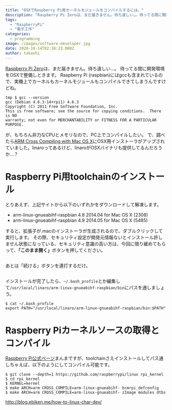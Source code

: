 ```yaml
---
title: "OSXでRaspberry Pi用カーネルモジュールをコンパイルするには。"
description: "Raspberry Pi Zeroは、まだ届きません。待ち遠しい…。待ってる間に開発環境をOSXで整備しときます。Raspberry Pi (raspbian)..."
tags:
  - "RaspberryPi"
  - "電子工作"
categories:
  - programming
image: /images/software-developer.jpg
date: 2020-10-14T02:38:23.000Z
author: takashi
---
```



<p><a href="http://tech.blog.uribou.me/raspberry-pi-zero-in-stock/">Raspberry Pi Zero</a>は、まだ届きません。待ち遠しい…。
待ってる間に開発環境をOSXで整備しときます。
Raspberry Pi (raspbian)にはgccも含まれているので、実機上でカーネルもカーネルモジュールもコンパイルできてしまうんですけどね。</p>
<pre><code class="bash">tmp $ gcc --version
gcc (Debian 4.6.3-14+rpi1) 4.6.3
Copyright (C) 2011 Free Software Foundation, Inc.
This is free software; see the source for copying conditions.  There is NO
warranty; not even for MERCHANTABILITY or FITNESS FOR A PARTICULAR PURPOSE.
</code></pre>
<p>が、もちろん非力なCPUとメモリなので、PC上でコンパイルしたい。
で、調べたら<a href="http://www.welzels.de/blog/en/arm-cross-compiling-with-mac-os-x/comment-page-1/">ARM Cross Compiling with Mac OS X</a>にOSX用インストーラがアップされていました。linaroってあるけど、linaroがOSXバイナリも提供してるんだろうか…？</p>
<h1>Raspberry Pi用toolchainのインストール</h1>
<p>とりあえず、上記サイトから以下のいずれかをダウンロードして解凍します。</p>
<ul>
<li>arm-linux-gnueabihf-raspbian 4.8 2014.04 for Mac OS X (2308)</li>
<li>arm-linux-gnueabihf-raspbian 4.9 2014.05 for Mac OS X (5485)</li>
</ul>
<p>すると、拡張子が.macのインストーラが生成されるので、ダブルクリックして実行します。
その際、セキュリティ設定が開発元情報ないとインストール許しません状態になっている、セキュリティ意識の高い方は、今回に限り緩めてもらって、<strong>「このまま開く」</strong>ボタンを押してください。</p>
<img src="https://farm9.staticflickr.com/8813/28758234530_ddaace103b_z_d.jpg" alt="" />
<p>あとは「続ける」ボタンを連打するだけ。</p>
<img src="https://farm9.staticflickr.com/8409/28939017062_df4bb53df0_z_d.jpg" alt="" />
<p>インストールが完了したら、<code>~/.bash_profile</code>とか編集して<code>/usr/local/linaro/arm-linux-gnueabihf-raspbian/bin</code>にパスを通しましょう。</p>
<pre><code class="bash">$ cat ~/.bash_profile
export PATH="/usr/local/linaro/arm-linux-gnueabihf-raspbian/bin:$PATH"
</code></pre>
<h1>Raspberry Piカーネルソースの取得とコンパイル</h1>
<p><a href="https://www.raspberrypi.org/documentation/linux/kernel/building.md">Raspberry Pi公式ページ</a>まんまですが、toolchainさえインストールしてパス通しちゃえば、以下のようにしてコンパイル可能です。</p>
<pre><code class="bash">$ git clone --depth=1 https://github.com/raspberrypi/linux rpi_kernel
$ cd rpi_kernel
$ KERNEL=kernel
$ make ARCH=arm CROSS_COMPILE=arm-linux-gnueabihf- bcmrpi_defconfig
$ make ARCH=arm CROSS_COMPILE=arm-linux-gnueabihf- zImage modules dtbs
</code></pre>
<p><a href="http://blog.ebiken.me/how-to-linux-char-dev/">http://blog.ebiken.me/how-to-linux-char-dev/</a></p>